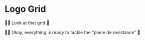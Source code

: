 # Logo Grid

<EpicVideo url="https://www.epicweb.dev/workshops/pixel-perfect-figma-to-tailwind/responsive-design/creating-a-structured-grid-layout/solution" />

👨‍💼 Look at that grid 🍫

👨‍💼 Okay, everything is ready to tackle the "piece de resistance" 💫
